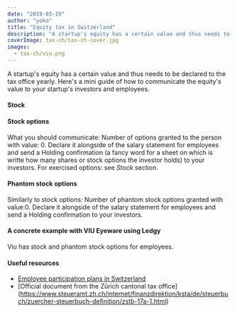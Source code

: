 ```yaml
---
date: "2019-03-19"
author: "yoko"
title: "Equity tax in Switzerland"
description: "A startup's equity has a certain value and thus needs to be declared to the tax office yearly. Here's a mini guide of how to communicate the equity's value to your startup's investors and employees."
coverImage: tax-ch/tax-ch-cover.jpg
images:
  - tax-ch/viu.png
---
```


A startup's equity has a certain value and thus needs to be declared to the tax office yearly. Here's a mini guide of how to communicate the equity's value to your startup's investors and employees.

#### Stock


#### Stock options
What you should communicate: Number of options granted to the person with value: 0. Declare it alongside of the salary statement for employees and send a Holding confirmation (a fancy word for a sheet on which is writte how many shares or stock options the investor holds) to your investors. For exercised options: see *Stock* section.

#### Phantom stock options
Similarly to stock options: Number of phantom stock options granted with value:0. Declare it alongside of the salary statement for employees and send a Holding confirmation to your investors.

#### A concrete example with VIU Eyeware using Ledgy
Viu has stock and phantom stock options for employees.

#### Useful resources
* [Employee participation plans in Switzerland](/blog/esop-ch)
* [Official document from the Zürich cantonal tax office] (https://www.steueramt.zh.ch/internet/finanzdirektion/ksta/de/steuerbuch/zuercher-steuerbuch-definition/zstb-17a-1.html)
